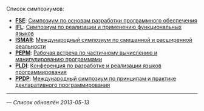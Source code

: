 Список симпозиумов:
* '''[[FSE]]''': [[FSE|Симпозиум по основам разработки программного обеспечения]]
* '''[[IFL]]''': [[IFL|Симпозиум по реализации и применению функциональных языков]]
* '''[[ISMAR]]''': [[ISMAR|Международный симпозиум по смешанной и расширенной реальности]]
* '''[[PEPM]]''': [[PEPM|Рабочая встреча по частичному вычислению и манипулированию программами]]
* '''[[PLDI]]''': [[PLDI|Конференция по разработке и реализации языков программирования]]
* '''[[PPDP]]''': [[PPDP|Международный симпозиум по принципам и практике декларативного программирования]]

----
— ''Список обновлён 2013-05-13''
